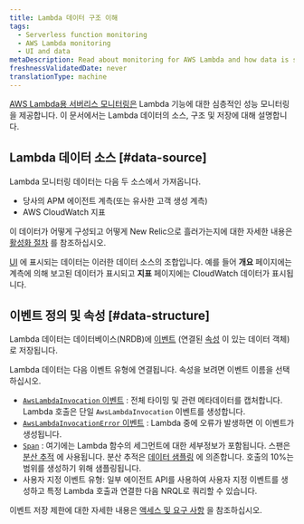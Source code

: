```yaml
---
title: Lambda 데이터 구조 이해
tags:
  - Serverless function monitoring
  - AWS Lambda monitoring
  - UI and data
metaDescription: Read about monitoring for AWS Lambda and how data is structured and stored.
freshnessValidatedDate: never
translationType: machine
---
```


[AWS Lambda용 서버리스 모니터링은](/docs/introduction-new-relic-monitoring-aws-lambda) Lambda 기능에 대한 심층적인 성능 모니터링을 제공합니다. 이 문서에서는 Lambda 데이터의 소스, 구조 및 저장에 대해 설명합니다.

## Lambda 데이터 소스 [#data-source]

Lambda 모니터링 데이터는 다음 두 소스에서 가져옵니다.

* 당사의 APM 에이전트 계측(또는 유사한 고객 생성 계측)
* AWS CloudWatch 지표

이 데이터가 어떻게 구성되고 어떻게 New Relic으로 흘러가는지에 대한 자세한 내용은 [활성화 절차](/docs/install-enable-new-relics-monitoring-aws-lambda) 를 참조하십시오.

[UI](/docs/lambda-monitoring-ui) 에 표시되는 데이터는 이러한 데이터 소스의 조합입니다. 예를 들어 **개요** 페이지에는 계측에 의해 보고된 데이터가 표시되고 **지표** 페이지에는 CloudWatch 데이터가 표시됩니다.

## 이벤트 정의 및 속성 [#data-structure]

Lambda 데이터는 데이터베이스(NRDB)에 [이벤트](/docs/using-new-relic/welcome-new-relic/getting-started/glossary#event) (연결된 [속성](/docs/using-new-relic/welcome-new-relic/getting-started/glossary#attribute) 이 있는 데이터 객체)로 저장됩니다.

Lambda 데이터는 다음 이벤트 유형에 연결됩니다. 속성을 보려면 이벤트 이름을 선택하십시오.

* [`AwsLambdaInvocation` 이벤트](/attribute-dictionary/?event=AwsLambdaInvocation) : 전체 타이밍 및 관련 메타데이터를 캡처합니다. Lambda 호출은 단일 `AwsLambdaInvocation` 이벤트를 생성합니다.
* [`AwsLambdaInvocationError` 이벤트](/attribute-dictionary/?event=AwsLambdaInvocationError) : Lambda 중에 오류가 발생하면 이 이벤트가 생성됩니다.
* [`Span`](/attribute-dictionary/?event=Span) : 여기에는 Lambda 함수의 세그먼트에 대한 세부정보가 포함됩니다. 스팬은 [분산 추적](/docs/apm/distributed-tracing/getting-started/introduction-distributed-tracing) 에 사용됩니다. 분산 추적은 [데이터 샘플링](/docs/apm/distributed-tracing/getting-started/how-new-relic-distributed-tracing-works#sampling) 에 의존합니다. 호출의 10%는 범위를 생성하기 위해 샘플링됩니다.
* 사용자 지정 이벤트 유형: 일부 에이전트 API를 사용하여 사용자 지정 이벤트를 생성하고 특정 Lambda 호출과 연결한 다음 NRQL로 쿼리할 수 있습니다.

이벤트 저장 제한에 대한 자세한 내용은 [액세스 및 요구 사항](/docs/introduction-new-relic-monitoring-aws-lambda#requirements) 을 참조하십시오.
